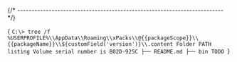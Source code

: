 


{/* ------------------------------------------------------------------------ */}

<CodeBlock language="console"> {
`C:\> tree /f %USERPROFILE%\\AppData\\Roaming\\xPacks\\@{{packageScope}}\\{{packageName}}\\${customField('version')}\\.content
Folder PATH listing
Volume serial number is B02D-925C
├── README.md
├── bin
TODO
`} </CodeBlock>
